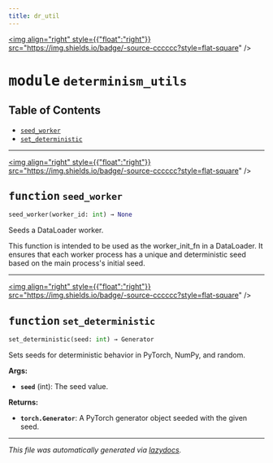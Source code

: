 ```yaml
---
title: dr_util
---
```


<a href="https://github.com/drothermel/%24%7BREPO%7D/blob/main/src/dr_util/determinism_utils.py"><img align="right" style={{"float":"right"}} src="https://img.shields.io/badge/-source-cccccc?style=flat-square" /></a>

# <kbd>module</kbd> `determinism_utils`



## Table of Contents
- [`seed_worker`](./dr_util.determinism_utils#function-seed-worker)
- [`set_deterministic`](./dr_util.determinism_utils#function-set-deterministic)



---

<a href="https://github.com/drothermel/%24%7BREPO%7D/blob/main/src/dr_util/determinism_utils.py#L7"><img align="right" style={{"float":"right"}} src="https://img.shields.io/badge/-source-cccccc?style=flat-square" /></a>

## <kbd>function</kbd> `seed_worker`

```python
seed_worker(worker_id: int) → None
```

Seeds a DataLoader worker.

This function is intended to be used as the worker_init_fn in a DataLoader.
It ensures that each worker process has a unique and deterministic seed based
on the main process's initial seed.



---

<a href="https://github.com/drothermel/%24%7BREPO%7D/blob/main/src/dr_util/determinism_utils.py#L19"><img align="right" style={{"float":"right"}} src="https://img.shields.io/badge/-source-cccccc?style=flat-square" /></a>

## <kbd>function</kbd> `set_deterministic`

```python
set_deterministic(seed: int) → Generator
```

Sets seeds for deterministic behavior in PyTorch, NumPy, and random.


**Args:**

- <b>`seed`</b> (int): The seed value.


**Returns:**

- <b>`torch.Generator`</b>: A PyTorch generator object seeded with the given seed.





---

_This file was automatically generated via [lazydocs](https://github.com/ml-tooling/lazydocs)._
